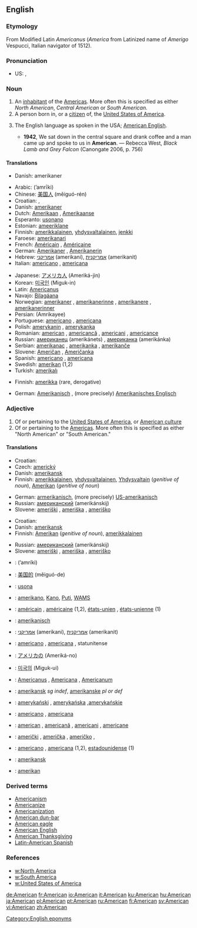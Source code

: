 {{see|american}}
{{wikipedia|dab=American}}
==English==

===Etymology===
From Modified Latin ''Americanus'' (''America'' from Latinized name of  ''Amerigo'' Vespucci, Italian navigator of 1512).

===Pronunciation===
* US: {{SAMPA|/@"mEr@k@n/}}, {{IPA|/ə'mɛrəkən/}}

===Noun===
{{en-noun}}

# An [[inhabitant]] of the [[America]]s. More often this is specified as either ''North American'', ''Central American'' or ''South American.''
# A person born in, or a [[citizen]] of, the [[United States of America]].
# {{rare}} The English language as spoken in the USA; [[American English]].
#*'''1942''', We sat down in the central square and drank coffee and a man came up and spoke to us in '''American'''. — Rebecca West, ''Black Lamb and Grey Falcon'' (Canongate 2006, p. 756)

====Translations====
{{trans-top|inhabitant of the Americas}}
*Danish: amerikaner {{c}}
{{trans-mid}}
{{trans-bottom}}

{{trans-top|person born in or citizen of the USA}}
*Arabic: {{Arab|[[امريكي]]}} (’amrīki)
*Chinese: [[美国人]] (měiguó-rén)
*Croatian: {{t|hr|Amerikanac|m}}, {{t|hr|Amerikanka|f}}
*Danish: [[amerikaner]] {{c}}
*Dutch: [[Amerikaan]] {{m}}, [[Amerikaanse]] {{f}}
*Esperanto: [[usonano]]
*Estonian: [[ameeriklane]]
*Finnish: [[amerikkalainen]], [[yhdysvaltalainen]], [[jenkki]]
*Faroese: [[amerikanari]] {{m}}
*French: [[Américain]] {{m}}, [[Américaine]] {{f}}
*German: [[Amerikaner]] {{m}}, [[Amerikanerin]] {{f}}
*Hebrew: [[אמריקני]] {{m}} (amerikani), [[אמריקנית]] {{f}} (amerikanit)
*Italian: [[americano]] {{m}}, [[americana#Italian|americana]] {{f}}
{{trans-mid}}
*Japanese: [[アメリカ人]] (Ameriká-jin)
*Korean: [[미국인]] (Miguk-in)
*Latin: [[Americanus]]
*Navajo: [[Bilagáana]]
*Norwegian: [[amerikaner]] {{m}}, [[amerikanerinne]] {{f}}, [[amerikanere]] {{m}} {{p}}, [[amerikanerinner]] {{f}} {{p}}
*Persian: {{FAchar|[[آمریکای]]}} (Amrikayee)
*Portuguese: [[americano]] {{m}}, [[americana]] {{f}}
*Polish: [[amerykanin]] {{m}}, [[amerykanka]] {{f}}
*Romanian: [[american]] {{m}}, [[americancă]] {{f}}, [[americani]] {{m}} {{p}}, [[americance]] {{f}} {{p}}
*Russian: [[американец]] (amerikánets) {{m}}, [[американка]] (amerikánka) {{f}}
*Serbian: [[amerikanac]] {{m}}, [[amerikanka]] {{f}}, [[amerikanče]] {{n}}
*Slovene: [[Američan]] {{m}}, [[Američanka]] {{f}}
*Spanish: [[americano]] {{m}}, [[americana#Spanish|americana]] {{f}}
*Swedish: [[amerikan]] {{c}} (1,2)
*Turkish: [[amerikalı]]
{{trans-bottom}}

{{trans-top|American English}}
*Finnish: [[amerikka]] (rare, derogative)
{{trans-mid}}
*German: [[Amerikanisch]] {{n}}, (more precisely) [[Amerikanisches Englisch]] {{n}}
{{trans-bottom}}

===Adjective===
{{en-adj}}

# Of or pertaining to the [[United States of America]], or [[w:Culture of the United States|American culture]]
# Of or pertaining to the [[America]]s. More often this is specified as either "North American" or "South American."

====Translations====
{{trans-top|of or pertaining to the U.S. or its culture}}
*Croatian: {{t|hr|američki}}
*Czech: [[americký]] {{m}}
*Danish: [[amerikansk]]
*Finnish: [[amerikkalainen]], [[yhdysvaltalainen]], [[Yhdysvallat|Yhdysvaltain]] (''genitive of noun''), [[Amerikka|Amerikan]] (''genitive of noun'')
{{trans-mid}}
*German: [[armerikanisch]], (more precisely) [[US-amerikanisch]]
*Russian: [[американский]] (amerikánskij)
*Slovene: [[ameriški]] {{m}}, [[ameriška]] {{f}}, [[ameriško]] {{n}}
{{trans-bottom}}

{{trans-top|of or pertaining to the Americas}}
*Croatian: {{t|hr|američki}}
*Danish: [[amerikansk]]
*Finnish: [[Amerikka|Amerikan]] (''genitive of noun''), [[amerikkalainen]]
{{trans-mid}}
*Russian: [[американский]] (amerikánskij)
*Slovene: [[ameriški]] {{m}}, [[ameriška]] {{f}}, [[ameriško]] {{n}}
{{trans-bottom}}

{{checktrans-top}}
*{{ttbc|Arabic}}: {{Arab|[[امريكي]]}} (’amríki)
*{{ttbc|Chinese}}: [[美国]][[的]] (měiguó-de)
*{{ttbc|Esperanto}}: [[usona]]
*{{ttbc|Filipino}}: [[amerikano]], [[Kano]], [[Puti]], [[WAMS]]
*{{ttbc|French}}: [[américain]] {{m}}, [[américaine]] {{f}} (1,2), [[états-unien]] {{m}}, [[états-unienne]] {{f}} (1)
*{{ttbc|German}}: [[amerikanisch]]
*{{ttbc|Hebrew}}: [[אמריקני]] {{m}} (amerikani), [[אמריקנית]] {{f}} (amerikanit)
*{{ttbc|Italian}}: [[americano]] {{m}}, [[americana]] {{f}}, statunitense
*{{ttbc|Japanese}}: [[アメリカ]][[の]] (Ameriká-no)
*{{ttbc|Korean}}: [[미국]][[의]] (Miguk-ui)
*{{ttbc|Latin}}: [[Americanus]] {{m}}, [[Americana]] {{f}}, [[Americanum]] {{n}}
*{{ttbc|Norwegian}}: [[amerikansk]] ''sg indef'', [[amerikanske]] ''pl or def''
*{{ttbc|Polish}}: [[amerykański]] {{m}}, [[amerykańska]] {{f}},[[amerykańskie]] {{n}}
*{{ttbc|Portuguese}}: [[americano]] {{m}}, [[americana]] {{f}}
*{{ttbc|Romanian}}: [[american]] {{m}}, [[americană]] {{f}}, [[americani]] {{m}} {{p}}, [[americane]] {{f}} {{p}}
*{{ttbc|Serbian}}: [[američki]] {{m}}, [[američka]] {{f}}, [[američko]] {{m}},
*{{ttbc|Spanish}}: [[americano]] {{m}}, [[americana]] {{f}} (1,2), [[estadounidense]] (1)
*{{ttbc|Swedish}}: [[amerikansk]]
*{{ttbc|Turkish}}: [[amerikan]]
{{trans-bottom}}

===Derived terms===
*[[Americanism]]
*[[Americanize]]
*[[Americanization]]
*[[American dun-bar]]
*[[American eagle]]
*[[American English]]
*[[American Thanksgiving]]
*[[Latin-American Spanish]]

===References===
*[[w:North America]]
*[[w:South America]]
*[[w:United States of America]]

[[Category:English eponyms]]

[[de:American]]
[[fr:American]]
[[io:American]]
[[it:American]]
[[ku:American]]
[[hu:American]]
[[ja:American]]
[[pl:American]]
[[pt:American]]
[[ru:American]]
[[fi:American]]
[[sv:American]]
[[vi:American]]
[[zh:American]]